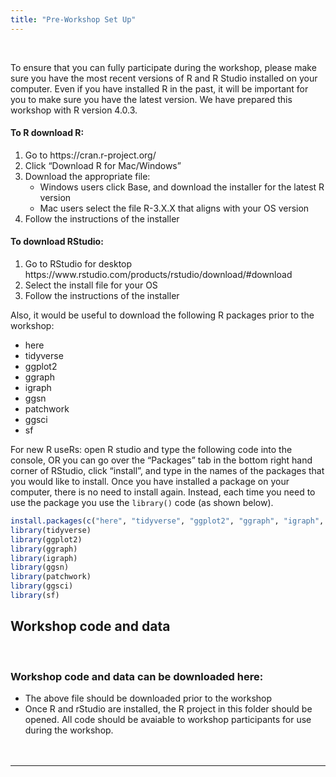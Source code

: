 ```yaml
---
title: "Pre-Workshop Set Up"
---
```


\

To ensure that you can fully participate during the workshop, please make sure you have the most recent versions of R and R Studio installed on your computer. Even if you have installed R in the past, it will be important for you to make sure you have the latest version. We have prepared this workshop with R version 4.0.3. 

#### To R download R:  
1. Go to https://cran.r-project.org/  
2. Click "Download R for Mac/Windows"  
3. Download the appropriate file:  
   - Windows users click Base, and download the installer for the latest R version  
   - Mac users select the file R-3.X.X that aligns with your OS version  
4. Follow the instructions of the installer   

#### To download RStudio:  
1. Go to RStudio for desktop https://www.rstudio.com/products/rstudio/download/#download  
2. Select the install file for your OS  
3. Follow the instructions of the installer  

Also, it would be useful to download the following R packages prior to the workshop:  

*	here
*	tidyverse
* ggplot2
* ggraph
* igraph
* ggsn
*	patchwork
* ggsci
* sf


For new R useRs: open R studio and type the following code into the console, OR you can go over the "Packages" tab in the bottom right hand corner of RStudio, click "install", and type in the names of the packages that you would like to install. Once you have installed a package on your computer, there is no need to install again. Instead, each time you need to use the package you use the `library()` code (as shown below).

```r
install.packages(c("here", "tidyverse", "ggplot2", "ggraph", "igraph", "ggsn", "patchwork", "ggsci", "library", "sf"))
library(tidyverse)
library(ggplot2)
library(ggraph)
library(igraph)
library(ggsn)
library(patchwork)
library(ggsci)
library(sf)
```

## Workshop code and data

\

### Workshop code and data can be downloaded here: 

 * The above file should be downloaded prior to the workshop
 * Once R and rStudio are installed, the R project in this folder should    be opened. All code should be avaiable to workshop participants for     use during the workshop. 
\
\
\

*** 